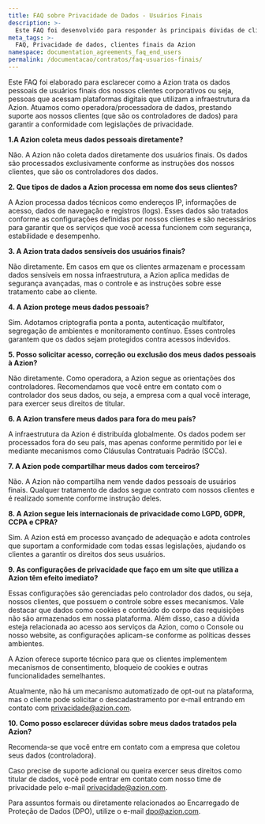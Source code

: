 ```yaml
---
title: FAQ sobre Privacidade de Dados - Usuários Finais
description: >-
  Este FAQ foi desenvolvido para responder às principais dúvidas de clientes finais sobre como tratamos dados pessoais em nossa relação comercial e sobre a conformidade da nossa plataforma com as legislações de aplicáveis, como a LGPD do Brasil, a GDPR da União Europeia e a CCPA e CPRA da Califórnia. Confira o FAQ na íntegra.
meta_tags: >-
  FAQ, Privacidade de dados, clientes finais da Azion
namespace: documentation_agreements_faq_end_users
permalink: /documentacao/contratos/faq-usuarios-finais/
---
```


Este FAQ foi elaborado para esclarecer como a Azion trata os dados pessoais de usuários finais dos nossos clientes corporativos ou seja, pessoas que acessam plataformas digitais que utilizam a infraestrutura da Azion. Atuamos como operadora/processadora de dados, prestando suporte aos nossos clientes (que são os controladores de dados) para garantir a conformidade com legislações de privacidade.

**1\.A Azion coleta meus dados pessoais diretamente?**

Não. A Azion não coleta dados diretamente dos usuários finais. Os dados são processados exclusivamente conforme as instruções dos nossos clientes, que são os controladores dos dados.

**2\. Que tipos de dados a Azion processa em nome dos seus clientes?**

A Azion processa dados técnicos como endereços IP, informações de acesso, dados de navegação e registros (logs). Esses dados são tratados conforme as configurações definidas por nossos clientes e são necessários para garantir que os serviços que você acessa funcionem com segurança, estabilidade e desempenho.

**3\. A Azion trata dados sensíveis dos usuários finais?**

Não diretamente. Em casos em que os clientes armazenam e processam dados sensíveis em nossa infraestrutura, a Azion aplica medidas de segurança avançadas, mas o controle e as instruções sobre esse tratamento cabe ao cliente.

**4\. A Azion protege meus dados pessoais?**

Sim. Adotamos criptografia ponta a ponta, autenticação multifator, segregação de ambientes e monitoramento contínuo. Esses controles garantem que os dados sejam protegidos contra acessos indevidos.

**5\. Posso solicitar acesso, correção ou exclusão dos meus dados pessoais à Azion?**

Não diretamente. Como operadora, a Azion segue as orientações dos controladores. Recomendamos que você entre em contato com o controlador dos seus dados, ou seja, a empresa com a qual você interage, para exercer seus direitos de titular.

**6\. A Azion transfere meus dados para fora do meu país?**

A infraestrutura da Azion é distribuída globalmente. Os dados podem ser processados fora do seu país, mas apenas conforme permitido por lei e mediante mecanismos como Cláusulas Contratuais Padrão (SCCs).

**7\. A Azion pode compartilhar meus dados com terceiros?**

Não. A Azion não compartilha nem vende dados pessoais de usuários finais. Qualquer tratamento de dados segue contrato com nossos clientes e é realizado somente conforme instrução deles.

**8\. A Azion segue leis internacionais de privacidade como LGPD, GDPR, CCPA e CPRA?**

Sim. A Azion está em processo avançado de adequação e adota controles que suportam a conformidade com todas essas legislações, ajudando os clientes a garantir os direitos dos seus usuários.

**9\. As configurações de privacidade que faço em um site que utiliza a Azion têm efeito imediato?**

Essas configurações são gerenciadas pelo controlador dos dados, ou seja, nossos clientes, que possuem o controle sobre esses mecanismos. Vale destacar que dados como cookies e conteúdo do corpo das requisições não são armazenados em nossa plataforma. Além disso, caso a dúvida esteja relacionada ao acesso aos serviços da Azion, como o Console ou nosso website, as configurações aplicam-se conforme as políticas desses ambientes. 

A Azion oferece suporte técnico para que os clientes implementem mecanismos de consentimento, bloqueio de cookies e outras funcionalidades semelhantes. 

Atualmente, não há um mecanismo automatizado de opt-out na plataforma, mas o cliente pode solicitar o descadastramento por e-mail entrando em contato com privacidade@azion.com.

**10\. Como posso esclarecer dúvidas sobre meus dados tratados pela Azion?**

Recomenda-se que você entre em contato com a empresa que coletou seus dados (controladora).  

Caso precise de suporte adicional ou queira exercer seus direitos como titular de dados, você pode entrar em contato com nosso time de privacidade pelo e-mail privacidade@azion.com.  

Para assuntos formais ou diretamente relacionados ao Encarregado de Proteção de Dados (DPO), utilize o e-mail dpo@azion.com.
